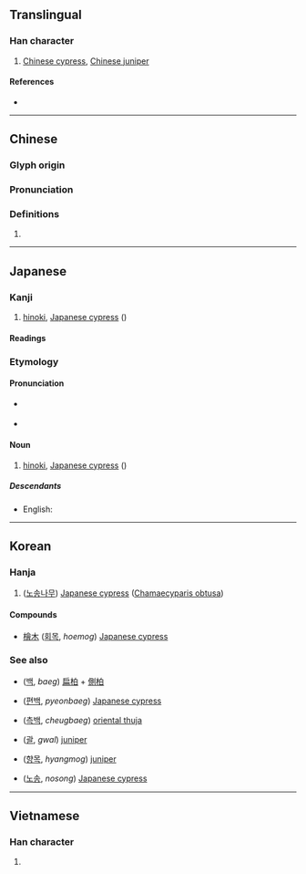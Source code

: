 {{also|栝|桧}}
{{character info/new}}
==Translingual==

===Han character===
{{Han char|rn=75|rad=木|as=13|sn=17|four=48966|canj=DOMA|ids=⿰木會}}

# [[Chinese cypress]], [[Chinese juniper]]

====References====
* {{Han ref|kx=0557.110|dkj=15676|dj=0946.180|hdz=21303.040|uh=6A9C|ud=27292|bh=C0CC|bd=49356}}

----

==Chinese==
{{zh-forms|s=桧}}

===Glyph origin===
{{Han etym}}

===Pronunciation===
{{zh-pron
|m=guì,kuài,huì
|c=kui2
|mn=kòe
|mc=y
|oc=y
|ma=
|cat=pn
}}

===Definitions===
{{zh-hanzi}}

# {{rfdef|lang=zh}}

----

==Japanese==

===Kanji===
{{ja-kanji|grade=|rs=木13|shin=桧}}

# [[hinoki]], [[Japanese cypress]] (''{{w|Chamaecyparis obtusa}}'')

====Readings====
{{ja-readings
|goon=け
|kanon=かい
|kun=ひのき-, ひ-
}}

===Etymology===
{{compound|lang=ja|ひ|t1=Japanese cypress|pos1=from {{etyl|ojp|ja|sort=ひのき}} {{IPAchar|/hi<sub>1</sub>/}} which is homophonous with {{IPAchar|/hi<sub>1</sub>/}} (“sun”)|の|pos2=genitive case marker|き|t3=tree}}

====Pronunciation====
{{ja-pron|ひのき|acc=1|dev=3}}
* {{a|Osaka}} {{ja-accent-common|a|ひ|のき}}
* {{a|{{w|Late Middle Japanese}}}} {{IPAchar|/ɸinoki/}}

====Noun====
{{ja-noun|ひのき}}

# [[hinoki]], [[Japanese cypress]] (''{{w|Chamaecyparis obtusa}}'')

=====Descendants=====
* English: {{l|en|hinoki}}

----

==Korean==

===Hanja===
{{ko-hanja|hangeul=[[회]], [[괄]]|eumhun=|rv=hoe, gwal|mr=hoe, kwal|y=hoy, kwal}}

# ([[노송]][[나무]]) [[Japanese cypress]] ([[w:Chamaecyparis obtusa|Chamaecyparis obtusa]])

====Compounds====
* [[檜木]] ([[회목]], ''hoemog'') [[Japanese cypress]]

===See also===
{{top2}}
* {{l|ko|柏}} ([[백]], ''baeg'') [[扁柏]] + [[側柏]]
* {{l|ko|扁柏}} ([[편백]], ''pyeonbaeg'') [[Japanese cypress]]
* {{l|ko|側柏}} ([[측백]], ''cheugbaeg'') [[oriental thuja]]
{{mid2}}
* {{l|ko|栝}} ([[괄]], ''gwal'') [[juniper]]
* {{l|ko|香木}} ([[향목]], ''hyangmog'') [[juniper]]
* {{l|ko|老松}} ([[노송]], ''nosong'') [[Japanese cypress]]
{{bottom}}

----

==Vietnamese==

===Han character===
{{vi-readings|rs=木13|hanviet=cối}}

# {{defn|lang=vi|sort=木13}}